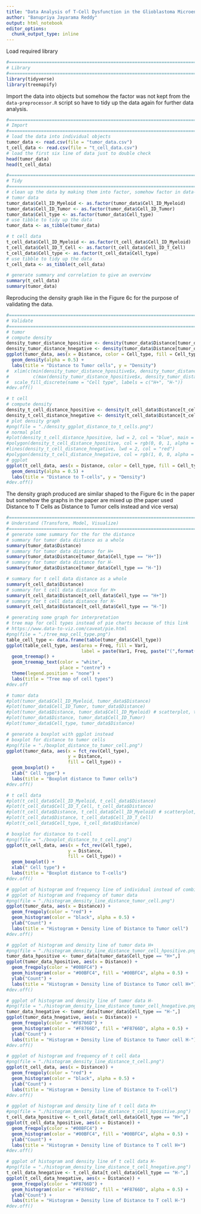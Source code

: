 ```yaml
---
title: "Data Analysis of T-Cell Dysfunction in the Glioblastoma Microenvironment is Mediated by Myeloid Cells Releasing Interleukin-10"
author: "Banupriya Jayarama Reddy"
output: html_notebook
editor_options: 
  chunk_output_type: inline
---
```


Load required library

```r
#===============================================================================
# Library
#===============================================================================
library(tidyverse)
library(treemapify)

```


Import the data into objects but somehow the factor was not kept from the `data-preprocessor.R` script so have to tidy up the data again for further data analysis.


```r
#===============================================================================
# Import
#===============================================================================
# load the data into individual objects
tumor_data <- read.csv(file = "tumor_data.csv")
t_cell_data <- read.csv(file = "t_cell_data.csv")
# load the first six line of data just to double check
head(tumor_data)
head(t_cell_data)

#===============================================================================
# Tidy
#===============================================================================
# clean up the data by making them into factor, somehow factor in data-preprocessor.R did not work
# tumor data
tumor_data$Cell_ID_Myeloid <- as.factor(tumor_data$Cell_ID_Myeloid)
tumor_data$Cell_ID_Tumor <- as.factor(tumor_data$Cell_ID_Tumor)
tumor_data$Cell_type <- as.factor(tumor_data$Cell_type)
# use tibble to tidy up the data
tumor_data <- as_tibble(tumor_data)

# t cell data
t_cell_data$Cell_ID_Myeloid <- as.factor(t_cell_data$Cell_ID_Myeloid)
t_cell_data$Cell_ID_T_Cell <- as.factor(t_cell_data$Cell_ID_T_Cell)
t_cell_data$Cell_type <- as.factor(t_cell_data$Cell_type)
# use tibble to tidy up the data
t_cell_data <- as_tibble(t_cell_data)

# generate summary and correlation to give an overview
summary(t_cell_data)
summary(tumor_data)
```

Reproducing the density graph like in the Figure 6c for the purpose of validating the data.

```r
#===============================================================================
# Validate
#===============================================================================
# tumor
# compute density
density_tumor_distance_hpositive <- density(tumor_data$Distance[tumor_data$Cell_type == "H+"])
density_tumor_distance_hnegative <- density(tumor_data$Distance[tumor_data$Cell_type == "H-"])
ggplot(tumor_data, aes(x = Distance, color = Cell_type, fill = Cell_type)) +
  geom_density(alpha = 0.5) +
  labs(title = "Distance to Tumor cells", y = "Density")
#  xlim(c(min(density_tumor_distance_hpositive$x, density_tumor_distance_hnegative$x),
#         c(max(density_tumor_distance_hpositive$x, density_tumor_distance_hnegative$x)))) +
#  scale_fill_discrete(name = "Cell type", labels = c("H+", "H-"))
#dev.off()

# t cell
# compute density
density_t_cell_distance_hpositive <- density(t_cell_data$Distance[t_cell_data$Cell_type == "H+"])
density_t_cell_distance_hnegative <- density(t_cell_data$Distance[t_cell_data$Cell_type == "H-"])
# plot density graph
#png(file = "./density_ggplot_distance_to_t_cells.png")
# normal plot
#plot(density_t_cell_distance_hpositive, lwd = 2, col = "blue", main = "Distance to T cells")
#polygon(density_t_cell_distance_hpositive, col = rgb(0, 0, 1, alpha = 0.5))
#lines(density_t_cell_distance_hnegative, lwd = 2, col = "red")
#polygon(density_t_cell_distance_hnegative, col = rgb(1, 0, 0, alpha = 0.5))
# ggplot
ggplot(t_cell_data, aes(x = Distance, color = Cell_type, fill = Cell_type)) +
  geom_density(alpha = 0.5) +
  labs(title = "Distance to T-cells", y = "Density")
#dev.off()
```
The density graph produced are similar shaped to the Figure 6c in the paper but somehow the graphs in the paper are mixed up (the paper used Distance to T Cells as Distance to Tumor cells instead and vice versa)

```r
#===============================================================================
# Understand (Transform, Model, Visualize)
#===============================================================================
# generate some summary for the for the distance
# summary for tumor data distance as a whole
summary(tumor_data$Distance)
# summary for tumor data distance for H+
summary(tumor_data$Distance[tumor_data$Cell_type == "H+"])
# summary for tumor data distance for H-
summary(tumor_data$Distance[tumor_data$Cell_type == "H-"])

# summary for t cell data distance as a whole
summary(t_cell_data$Distance)
# summary for t cell data distance for H+
summary(t_cell_data$Distance[t_cell_data$Cell_type == "H+"])
# summary for t cell data distance for H-
summary(t_cell_data$Distance[t_cell_data$Cell_type == "H-"])

# generating some graph for interpretation
# tree map for cell types instead of pie charts because of this link
# https://www.data-to-viz.com/caveat/pie.html
#png(file = "./tree_map_cell_type.png")
table_cell_type <- data.frame(table(tumor_data$Cell_type))
ggplot(table_cell_type, aes(area = Freq, fill = Var1, 
                            label = paste(Var1, Freq, paste("(",format(round(Freq/7888*100, 2)), "%)", sep = ""), sep = "\n"))) +
  geom_treemap() +
  geom_treemap_text(color = "white",
                    place = "centre") +
  theme(legend.position = "none") +
  labs(title = "Tree map of cell types")
#dev.off

# tumor data
#plot(tumor_data$Cell_ID_Myeloid, tumor_data$Distance)
#plot(tumor_data$Cell_ID_Tumor, tumor_data$Distance)
#plot(tumor_data$Distance, tumor_data$Cell_ID_Myeloid) # scatterplot, too much points
#plot(tumor_data$Distance, tumor_data$Cell_ID_Tumor)
#plot(tumor_data$Cell_type, tumor_data$Distance)

# generate a boxplot with ggplot instead
# boxplot for distance to tumor cells
#png(file = "./boxplot_distance_to_tumor_cell.png")
ggplot(tumor_data, aes(x = fct_rev(Cell_type),
                       y = Distance,
                       fill = Cell_type)) +
  geom_boxplot() +
  xlab(" Cell type") +
  labs(title = "Boxplot distance to Tumor cells")
#dev.off()

# t cell data
#plot(t_cell_data$Cell_ID_Myeloid, t_cell_data$Distance)
#plot(t_cell_data$Cell_ID_T_Cell, t_cell_data$Distance)
#plot(t_cell_data$Distance, t_cell_data$Cell_ID_Myeloid) # scatterplot, too much points
#plot(t_cell_data$Distance, t_cell_data$Cell_ID_T_Cell)
#plot(t_cell_data$Cell_type, t_cell_data$Distance)

# boxplot for distance to t-cell
#png(file = "./boxplot_distance_to_t_cell.png")
ggplot(t_cell_data, aes(x = fct_rev(Cell_type),
                       y = Distance,
                       fill = Cell_type)) +
  geom_boxplot() +
  xlab(" Cell type") +
  labs(title = "Boxplot distance to T-cells")
#dev.off()

# ggplot of histogram and frequency line of individual instead of combine like in paper
# ggplot of histogram and frequency of tumor data
#png(file = "./histogram_density_line_distance_tumor_cell.png")
ggplot(tumor_data, aes(x = Distance)) +
  geom_freqpoly(color = "red") +
  geom_histogram(color = "black", alpha = 0.5) +
  ylab("Count") +
  labs(title = "Histogram + Density line of Distance to Tumor cell")
#dev.off()

# ggplot of histogram and density line of tumor data H+
#png(file = "./histogram_density_line_distance_tumor_cell_hpositive.png")
tumor_data_hpositive <- tumor_data[tumor_data$Cell_type == "H+",]
ggplot(tumor_data_hpositive, aes(x = Distance)) +
  geom_freqpoly(color = "#00BFC4") +
  geom_histogram(color = "#00BFC4", fill = "#00BFC4", alpha = 0.5) +
  ylab("Count") +
  labs(title = "Histogram + Density line of Distance to Tumor cell H+")
#dev.off()

# ggplot of histogram and density line of tumor data H-
#png(file = "./histogram_density_line_distance_tumor_cell_hnegative.png")
tumor_data_hnegative <- tumor_data[tumor_data$Cell_type == "H-",]
ggplot(tumor_data_hnegative, aes(x = Distance)) +
  geom_freqpoly(color = "#F8766D") +
  geom_histogram(color = "#F8766D", fill = "#F8766D", alpha = 0.5) +
  ylab("Count") +
  labs(title = "Histogram + Density line of Distance to Tumor cell H-")
#dev.off()

# ggplot of histogram and frequency of t cell data
#png(file = "./histogram_density_line_distance_t_cell.png")
ggplot(t_cell_data, aes(x = Distance)) +
  geom_freqpoly(color = "red") +
  geom_histogram(color = "black", alpha = 0.5) +
  ylab("Count") +
  labs(title = "Histogram + Density line of Distance to T-cell")
#dev.off()

# ggplot of histogram and density line of t cell data H+
#png(file = "./histogram_density_line_distance_t_cell_hpositive.png")
t_cell_data_hpositive <- t_cell_data[t_cell_data$Cell_type == "H+",]
ggplot(t_cell_data_hpositive, aes(x = Distance)) +
  geom_freqpoly(color = "#00BFC4") +
  geom_histogram(color = "#00BFC4", fill = "#00BFC4", alpha = 0.5) +
  ylab("Count") +
  labs(title = "Histogram + Density line of Distance to T cell H+")
#dev.off()

# ggplot of histogram and density line of t cell data H-
#png(file = "./histogram_density_line_distance_t_cell_hnegative.png")
t_cell_data_hnegative <- t_cell_data[t_cell_data$Cell_type == "H-",]
ggplot(t_cell_data_hnegative, aes(x = Distance)) +
  geom_freqpoly(color = "#F8766D") +
  geom_histogram(color = "#F8766D", fill = "#F8766D", alpha = 0.5) +
  ylab("Count") +
  labs(title = "Histogram + Density line of Distance to T cell H-")
#dev.off()
```

